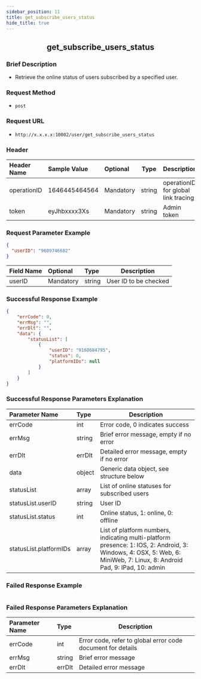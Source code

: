 ```yaml
---
sidebar_position: 11
title: get_subscribe_users_status
hide_title: true
---
```


<center>

## get_subscribe_users_status

</center>

### Brief Description
- Retrieve the online status of users subscribed by a specified user.
### Request Method
- `post` 
### Request URL
- `http://x.x.x.x:10002/user/get_subscribe_users_status` 

### Header
|Header Name|Sample Value|Optional|Type|Description|
|:----      |:-------     |:---    |--- |------     |
|operationID|1646445464564|Mandatory|string|operationID for global link tracing|
|token|eyJhbxxxx3Xs|Mandatory|string|Admin token|

### Request Parameter Example

```json
{
  "userID": "9609746682"
}
```
|Field Name|Optional|Type|Description|
|:----     |:------- |:---|---       |
|userID|Mandatory|string|User ID to be checked|
### Successful Response Example

```json
{
    "errCode": 0,
    "errMsg": "",
    "errDlt": "",
    "data": {
        "statusList": [
            {
                "userID": "9168684795",
                "status": 0,
                "platformIDs": null
            }
        ]
    }
}
```
### Successful Response Parameters Explanation

|Parameter Name|Type|Description|
|:----         |:---|---        |
|errCode|int|Error code, 0 indicates success|
|errMsg|string|Brief error message, empty if no error|
|errDlt|errDlt|Detailed error message, empty if no error|
|data|object|Generic data object, see structure below|
|statusList|array|List of online statuses for subscribed users|
|statusList.userID|string|User ID|
|statusList.status|int|Online status, 1: online, 0: offline|
|statusList.platformIDs|array|List of platform numbers, indicating multi-platform presence: 1: IOS, 2: Android, 3: Windows, 4: OSX, 5: Web, 6: MiniWeb, 7: Linux, 8: Android Pad, 9: IPad, 10: admin|
### Failed Response Example

```json

```
### Failed Response Parameters Explanation

|Parameter Name|Type|Description|
|:----         |:---|---        |
|errCode|int|Error code, refer to global error code document for details|
|errMsg|string|Brief error message|
|errDlt|errDlt|Detailed error message|